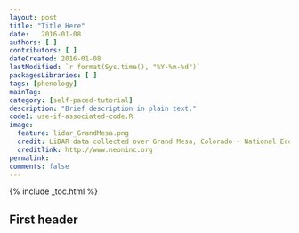 ```yaml
---
layout: post
title: "Title Here"
date:   2016-01-08
authors: [ ]
contributors: [ ] 
dateCreated: 2016-01-08
lastModified: `r format(Sys.time(), "%Y-%m-%d")`
packagesLibraries: [ ]
tags: [phenology]
mainTag: 
category: [self-paced-tutorial]
description: "Brief description in plain text."
code1: use-if-associated-code.R
image:
  feature: lidar_GrandMesa.png
  credit: LiDAR data collected over Grand Mesa, Colorado - National Ecological Observatory Network (NEON)
  creditlink: http://www.neoninc.org
permalink: 
comments: false
---
```


{% include _toc.html %}

## First header

